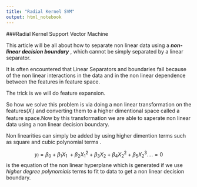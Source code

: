 ```yaml
---
title: "Radial Kernel SVM"
output: html_notebook
---
```



###Radial Kernel Support Vector Machine

This article will be all about how to separate non linear data using a *__non-linear decision boundary__ *, which cannot be simply separated by a linear separator.

It is often encountered that Linear Separators and boundaries fail because of the non linear interactions in the data and in the non linear dependence between the features in feature space.

The trick is we will do feature expansion.

So how we solve this problem is via doing a non linear transformation on the features($X_i$) and converting them to a higher dimentional space called a feature space.Now by this transformation we are able to saperate non linear data using a non linear decision boundary.

Non linearities can simply be added by using higher dimention terms such as square and cubic polynomial terms .

$$y_i = \beta_0 + \beta_1X_{1} \ +  \beta_2X_{1}^2 +  \beta_3X_2 + \beta_4X_2^2 +  \beta_5X_2^3 .... = 0  $$ is the equation of the non linear hyperplane which is generated if we use *higher degree polynomials* terms to fit to data to get a non linear decision boundary.

